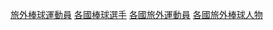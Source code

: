 {{Categories by country|nocat}}

[[Category:旅外棒球運動員|]]
[[Category:各國棒球選手|]]
[[Category:各國旅外運動員|]]
[[Category:各國旅外棒球人物|]]